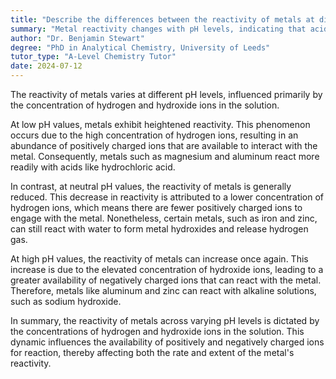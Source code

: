 ```yaml
---
title: "Describe the differences between the reactivity of metals at different pH values"
summary: "Metal reactivity changes with pH levels, indicating that acidity or alkalinity can significantly influence how metals interact chemically in various environments."
author: "Dr. Benjamin Stewart"
degree: "PhD in Analytical Chemistry, University of Leeds"
tutor_type: "A-Level Chemistry Tutor"
date: 2024-07-12
---
```


The reactivity of metals varies at different pH levels, influenced primarily by the concentration of hydrogen and hydroxide ions in the solution.

At low pH values, metals exhibit heightened reactivity. This phenomenon occurs due to the high concentration of hydrogen ions, resulting in an abundance of positively charged ions that are available to interact with the metal. Consequently, metals such as magnesium and aluminum react more readily with acids like hydrochloric acid.

In contrast, at neutral pH values, the reactivity of metals is generally reduced. This decrease in reactivity is attributed to a lower concentration of hydrogen ions, which means there are fewer positively charged ions to engage with the metal. Nonetheless, certain metals, such as iron and zinc, can still react with water to form metal hydroxides and release hydrogen gas.

At high pH values, the reactivity of metals can increase once again. This increase is due to the elevated concentration of hydroxide ions, leading to a greater availability of negatively charged ions that can react with the metal. Therefore, metals like aluminum and zinc can react with alkaline solutions, such as sodium hydroxide.

In summary, the reactivity of metals across varying pH levels is dictated by the concentrations of hydrogen and hydroxide ions in the solution. This dynamic influences the availability of positively and negatively charged ions for reaction, thereby affecting both the rate and extent of the metal's reactivity.
    